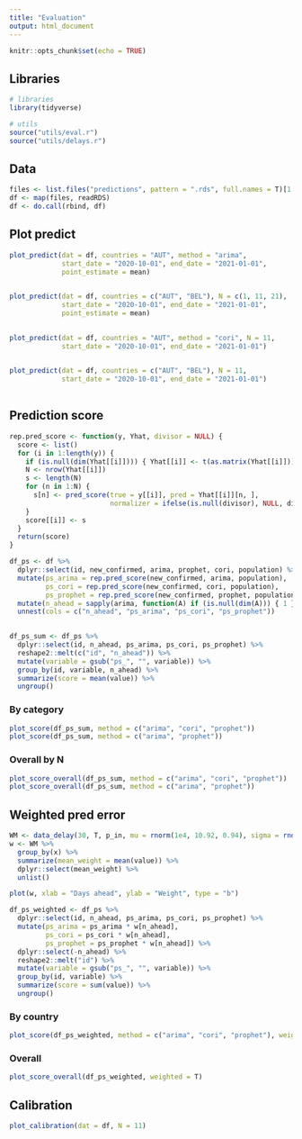 ```yaml
---
title: "Evaluation"
output: html_document
---
```


```r
knitr::opts_chunk$set(echo = TRUE)
```

## Libraries

```r
# libraries
library(tidyverse)

# utils
source("utils/eval.r")
source("utils/delays.r")
```

## Data

```r
files <- list.files("predictions", pattern = ".rds", full.names = T)[1:3]
df <- map(files, readRDS)
df <- do.call(rbind, df)
```


## Plot predict

```r
plot_predict(dat = df, countries = "AUT", method = "arima",
             start_date = "2020-10-01", end_date = "2021-01-01", 
             point_estimate = mean) 
  

plot_predict(dat = df, countries = c("AUT", "BEL"), N = c(1, 11, 21), 
             start_date = "2020-10-01", end_date = "2021-01-01", 
             point_estimate = mean) 
  

plot_predict(dat = df, countries = "AUT", method = "cori", N = 11,
             start_date = "2020-10-01", end_date = "2021-01-01") 
  

plot_predict(dat = df, countries = c("AUT", "BEL"), N = 11, 
             start_date = "2020-10-01", end_date = "2021-01-01") 
  
```


## Prediction score

```r
rep.pred_score <- function(y, Yhat, divisor = NULL) {
  score <- list()
  for (i in 1:length(y)) {
    if (is.null(dim(Yhat[[i]]))) { Yhat[[i]] <- t(as.matrix(Yhat[[i]])) }
    N <- nrow(Yhat[[i]])
    s <- length(N)
    for (n in 1:N) {
      s[n] <- pred_score(true = y[[i]], pred = Yhat[[i]][n, ], 
                         normalizer = ifelse(is.null(divisor), NULL, divisor[[i]]))
    }
    score[[i]] <- s
  }
  return(score)
}

df_ps <- df %>%
  dplyr::select(id, new_confirmed, arima, prophet, cori, population) %>%
  mutate(ps_arima = rep.pred_score(new_confirmed, arima, population),
         ps_cori = rep.pred_score(new_confirmed, cori, population),
         ps_prophet = rep.pred_score(new_confirmed, prophet, population)) %>%
  mutate(n_ahead = sapply(arima, function(A) if (is.null(dim(A))) { 1 } else { 1:nrow(A) } )) %>%
  unnest(cols = c("n_ahead", "ps_arima", "ps_cori", "ps_prophet")) 
  

df_ps_sum <- df_ps %>%
  dplyr::select(id, n_ahead, ps_arima, ps_cori, ps_prophet) %>%
  reshape2::melt(c("id", "n_ahead")) %>%
  mutate(variable = gsub("ps_", "", variable)) %>%
  group_by(id, variable, n_ahead) %>%
  summarize(score = mean(value)) %>%
  ungroup()
```


### By category

```r
plot_score(df_ps_sum, method = c("arima", "cori", "prophet"))
plot_score(df_ps_sum, method = c("arima", "prophet"))
```


### Overall by N

```r
plot_score_overall(df_ps_sum, method = c("arima", "cori", "prophet"))
plot_score_overall(df_ps_sum, method = c("arima", "prophet"))
```


## Weighted pred error

```r
WM <- data_delay(30, T, p_in, mu = rnorm(1e4, 10.92, 0.94), sigma = rnorm(1e4, 5.41, 0.27))
w <- WM %>%
  group_by(x) %>%
  summarize(mean_weight = mean(value)) %>%
  dplyr::select(mean_weight) %>%
  unlist()

plot(w, xlab = "Days ahead", ylab = "Weight", type = "b")

df_ps_weighted <- df_ps %>%
  dplyr::select(id, n_ahead, ps_arima, ps_cori, ps_prophet) %>%
  mutate(ps_arima = ps_arima * w[n_ahead],
         ps_cori = ps_cori * w[n_ahead],
         ps_prophet = ps_prophet * w[n_ahead]) %>%
  dplyr::select(-n_ahead) %>%
  reshape2::melt("id") %>%
  mutate(variable = gsub("ps_", "", variable)) %>%
  group_by(id, variable) %>%
  summarize(score = sum(value)) %>%
  ungroup()
```

### By country

```r
plot_score(df_ps_weighted, method = c("arima", "cori", "prophet"), weighted = T)
```

### Overall

```r
plot_score_overall(df_ps_weighted, weighted = T)
```


## Calibration

```r
plot_calibration(dat = df, N = 11)
```